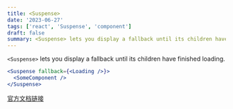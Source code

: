 ```yaml
---
title: <Suspense>
date: '2023-06-27'
tags: ['react', 'Suspense', 'component']
draft: false
summary: <Suspense> lets you display a fallback until its children have finished loading.
---
```


`<Suspense>` lets you display a fallback until its children have finished loading.

```jsx
<Suspense fallback={<Loading />}>
  <SomeComponent />
</Suspense>
```

[官方文档链接](https://react.dev/reference/react/Suspense)
